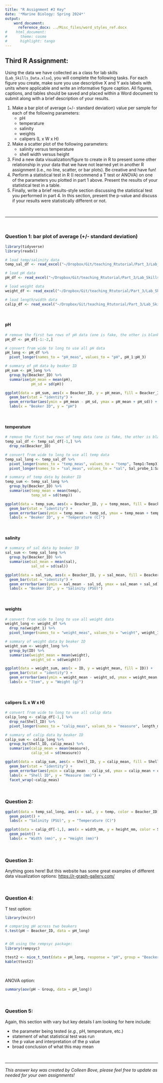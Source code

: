 ```yaml
---
title: "R Assignment #3 Key"
date: '*Marine Biology: Spring 2024*'
output:
    word_document:  
      reference_docx: ../Misc_files/word_styles_ref.docx  
#    html_document:
#      theme: cosmo
#      highlight: tango
---
```


## **Third R Assignment:**

Using the data we have collected as a class for lab skills (```Lab_Skills_Data.xlsx```), you will complete the following tasks. For each figure you create, make sure you use descriptive X and Y axis labels with units where applicable and write an informative figure caption. All figures, captions, and tables should be saved and placed within a Word document to submit along with a brief description of your results.

1. Make a bar plot of average (+/- standard deviation) value per sample for each of the
following parameters:
    * pH
    * temperature
    * salinity
    * weights
    * calipers (L x W x H)
2. Make a scatter plot of the following parameters:
    * salinity versus temperature
    * shell width versus height
3. Find a new data visualization/figure to create in R to present some other relationship in your data that we have not learned yet in another R assignment (i.e., no line, scatter, or bar plots). Be creative and have fun!
4. Perform a statistical test in R (I recommend a T test or ANOVA) on one of the parameters you plotted in part 1 above. Present the results of your statistical test in a table.
5. Finally, write a brief results-style section discussing the statistical test you performed in part 4. In this section, present the p-value and discuss if your results were statistically different or not.

<br/>

---

<br/>

### Question 1: bar plot of average (+/- standard deviation)

```r

library(tidyverse)
library(readxl)

```

```r

# load temp/salinity data
temp_sal_df <- read_excel("~/Dropbox/Git/teaching_Rtutorial/Part_3/Lab_Skills_Data.xlsx", sheet = "Station 1 Salinity and Temp")

# load pH data
pH_df <- read_excel("~/Dropbox/Git/teaching_Rtutorial/Part_3/Lab_Skills_Data.xlsx", sheet = "Station 2 pH")

# load weight data
weight_df <- read_excel("~/Dropbox/Git/teaching_Rtutorial/Part_3/Lab_Skills_Data.xlsx", sheet = "Station 5 Byoyant Weight")

# load length/width data
calip_df <- read_excel("~/Dropbox/Git/teaching_Rtutorial/Part_3/Lab_Skills_Data.xlsx", sheet = "Station 4 Calipers")

```

<br/>


#### pH
```r

# remove the first two rows of pH data (one is fake, the other is blank)
pH_df <- pH_df[-1:-2,]

# convert from wide to long to use all pH data
pH_long <- pH_df %>% 
  pivot_longer(names_to = "pH_meas", values_to = "pH", pH_1:pH_3) 

# summary of pH data by beaker ID
pH_sum <- pH_long %>% 
  group_by(Beacker_ID) %>% 
  summarise(pH_mean = mean(pH),
            pH_sd = sd(pH))

```

```r

ggplot(data = pH_sum, aes(x = Beacker_ID, y = pH_mean, fill = Beacker_ID)) +
  geom_bar(stat = "identity") +
  geom_errorbar(aes(ymin = pH_mean - pH_sd, ymax = pH_mean + pH_sd)) +
  labs(x = "Beaker ID", y = "pH")

```

<br/>


#### temperature
```r

# remove the first two rows of temp data (one is fake, the other is blank)
temp_sal_df <- temp_sal_df[-1,] %>% 
  drop_na(Beacker_ID)

# convert from wide to long to use all temp data
temp_sal_long <- temp_sal_df %>% 
  pivot_longer(names_to = "temp_meas", values_to = "temp", Temp1:Temp3) %>% 
  pivot_longer(names_to = "sal_meas", values_to = "sal", Sal_probe_1:Sal_probe_3)

```

```r

# summary of temp data by beaker ID
temp_sum <- temp_sal_long %>% 
  group_by(Beacker_ID) %>% 
  summarise(temp_mean = mean(temp),
            temp_sd = sd(temp))

```

```r

ggplot(data = temp_sum, aes(x = Beacker_ID, y = temp_mean, fill = Beacker_ID)) +
  geom_bar(stat = "identity") +
  geom_errorbar(aes(ymin = temp_mean - temp_sd, ymax = temp_mean + temp_sd)) +
  labs(x = "Beaker ID", y = "Temperature (C)")

```

<br/>


#### salinity
```r

# summary of sal data by beaker ID
sal_sum <- temp_sal_long %>% 
  group_by(Beacker_ID) %>% 
  summarise(sal_mean = mean(sal),
            sal_sd = sd(sal))

```

```r

ggplot(data = sal_sum, aes(x = Beacker_ID, y = sal_mean, fill = Beacker_ID)) +
  geom_bar(stat = "identity") +
  geom_errorbar(aes(ymin = sal_mean - sal_sd, ymax = sal_mean + sal_sd)) +
  labs(x = "Beaker ID", y = "Salinity (PSU)")

```

<br/>


#### weights
```r

# convert from wide to long to use all weight data
weight_long <- weight_df %>% 
  drop_na(weight_1) %>% 
  pivot_longer(names_to = "weight_meas", values_to = "weight", weight_1:weight_3)

# summary of weight data by beaker ID
weight_sum <- weight_long %>% 
  group_by(ID) %>% 
  summarise(weight_mean = mean(weight),
            weight_sd = sd(weight))

```

```r

ggplot(data = weight_sum, aes(x = ID, y = weight_mean, fill = ID)) +
  geom_bar(stat = "identity") +
  geom_errorbar(aes(ymin = weight_mean - weight_sd, ymax = weight_mean + weight_sd)) +
  labs(x = "Item", y = "Weight (g)")

```

<br/>


#### calipers (L x W x H)
```r

# convert from wide to long to use all calip data
calip_long <- calip_df[-1,] %>% 
  drop_na(Shell_ID) %>% 
  pivot_longer(names_to = "calip_meas", values_to = "measure", length_mm:height_mm)

# summary of calip data by beaker ID
calip_sum <- calip_long %>% 
  group_by(Shell_ID, calip_meas) %>% 
  summarise(calip_mean = mean(measure),
            calip_sd = sd(measure))

```

```r

ggplot(data = calip_sum, aes(x = Shell_ID, y = calip_mean, fill = Shell_ID)) +
  geom_bar(stat = "identity") +
  geom_errorbar(aes(ymin = calip_mean - calip_sd, ymax = calip_mean + calip_sd)) +
  labs(x = "Shell ID", y = "Measure (mm)") +
  facet_wrap(~calip_meas)

```

<br/>


### Question 2:

```r

ggplot(data = temp_sal_long, aes(x = sal, y = temp, color = Beacker_ID)) +
  geom_point() +
  labs(x = "Salinity (PSU)", y = "Temperature (C)")

```

```r

ggplot(data = calip_df[-1,], aes(x = width_mm, y = height_mm, color = Shell_ID)) +
  geom_point() +
  labs(x = "Width (mm)", y = "Height (mm)")

```

<br/>


### Question 3:
Anything goes here! But this website has some great examples of different data visualization options: [https://r-graph-gallery.com/](https://r-graph-gallery.com/)

<br/>


### Question 4:

T test option:
```r
library(knitr)

# comparing pH across two beakers
t.test(pH ~ Beacker_ID, data = pH_long)


# OR using the rempsyc package:
library(rempsyc)

ttest2 <- nice_t_test(data = pH_long, response = "pH", group = "Beacker_ID")
kable(ttest2)

```

<br/>


ANOVA option:
```r

summary(aov(pH ~ Group, data = pH_long))

```

<br/>


### Question 5:

Again, this section with vary but key details I am looking for here include:   

  * the parameter being tested (*e.g.*, pH, temperature, etc.)
  * statement of what statistical test was run 
  * the p value and interpretation of the p value
  * broad conclusion of what this may mean

<br/>


---

*This answer key was created by Colleen Bove, please feel free to update as needed for your own assignments!*
